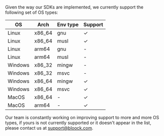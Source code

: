 Given the way our SDKs are implemented, we currently support the following set of OS types:

| OS      | Arch   | Env type | Support |
| ------- | ------ | -------- | ------- |
| Linux   | x86_64 | gnu      | ✓       |
| Linux   | x86_64 | musl     | ✓       |
| Linux   | arm64  | gnu      | -       |
| Linux   | arm64  | musl     | -       |
| Windows | x86_32 | mingw    | -       |
| Windows | x86_32 | msvc     | -       |
| Windows | x86_64 | mingw    | ✓       |
| Windows | x86_64 | msvc     | ✓       |
| MacOS   | x86_64 | -        | ✓       |
| MacOS   | arm64  | -        | ✓       |

Our team is constantly working on improving support to more and more OS types, if yours is not currently supported or it doesn't appear in the list, please contact us at [support@bloock.com](mailto:hello@bloock.com).
